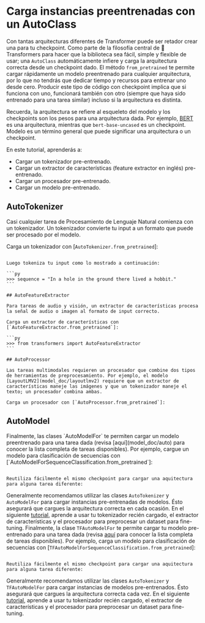 <!--Copyright 2022 The HuggingFace Team. All rights reserved.

Licensed under the Apache License, Version 2.0 (the "License"); you may not use this file except in compliance with
the License. You may obtain a copy of the License at

http://www.apache.org/licenses/LICENSE-2.0

Unless required by applicable law or agreed to in writing, software distributed under the License is distributed on
an "AS IS" BASIS, WITHOUT WARRANTIES OR CONDITIONS OF ANY KIND, either express or implied. See the License for the
specific language governing permissions and limitations under the License.
-->

# Carga instancias preentrenadas con un AutoClass

Con tantas arquitecturas diferentes de Transformer puede ser retador crear una para tu checkpoint. Como parte de la filosofía central de 🤗 Transformers para hacer que la biblioteca sea fácil, simple y flexible de usar; una `AutoClass` automáticamente infiere y carga la arquitectura correcta desde un checkpoint dado. El método `from_pretrained` te permite cargar rápidamente un modelo preentrenado para cualquier arquitectura, por lo que no tendrás que dedicar tiempo y recursos para entrenar uno desde cero. Producir este tipo de código con checkpoint implica que si funciona con uno, funcionará también con otro (siempre que haya sido entrenado para una tarea similar) incluso si la arquitectura es distinta.

<Tip>

Recuerda, la arquitectura se refiere al esqueleto del modelo y los checkpoints son los pesos para una arquitectura dada. Por ejemplo, [BERT](https://huggingface.co/bert-base-uncased) es una arquitectura, mientras que `bert-base-uncased` es un checkpoint. Modelo es un término general que puede significar una arquitectura o un checkpoint.

</Tip>

En este tutorial, aprenderás a:

* Cargar un tokenizador pre-entrenado.
* Cargar un extractor de características (feature extractor en inglés) pre-entrenado.
* Cargar un procesador pre-entrenado.
* Cargar un modelo pre-entrenado.

## AutoTokenizer

Casi cualquier tarea de Procesamiento de Lenguaje Natural comienza con un tokenizador. Un tokenizador convierte tu input a un formato que puede ser procesado por el modelo.

Carga un tokenizador con [`AutoTokenizer.from_pretrained`]:

``````

Luego tokeniza tu input como lo mostrado a continuación:

```py
>>> sequence = "In a hole in the ground there lived a hobbit."
```

## AutoFeatureExtractor

Para tareas de audio y visión, un extractor de características procesa la señal de audio o imagen al formato de input correcto.

Carga un extractor de características con [`AutoFeatureExtractor.from_pretrained`]:

```py
>>> from transformers import AutoFeatureExtractor
```

## AutoProcessor

Las tareas multimodales requieren un procesador que combine dos tipos de herramientas de preprocesamiento. Por ejemplo, el modelo [LayoutLMV2](model_doc/layoutlmv2) requiere que un extractor de características maneje las imágenes y que un tokenizador maneje el texto; un procesador combina ambas.

Carga un procesador con [`AutoProcessor.from_pretrained`]:

``````

## AutoModel

<frameworkcontent>
<pt>
Finalmente, las clases `AutoModelFor` te permiten cargar un modelo preentrenado para una tarea dada (revisa [aquí](model_doc/auto) para conocer la lista completa de tareas disponibles). Por ejemplo, cargue un modelo para clasificación de secuencias con [`AutoModelForSequenceClassification.from_pretrained`]:

``````

Reutiliza fácilmente el mismo checkpoint para cargar una aquitectura para alguna tarea diferente:

``````

Generalmente recomendamos utilizar las clases `AutoTokenizer` y `AutoModelFor` para cargar instancias pre-entrenadas de modelos. Ésto asegurará que cargues la arquitectura correcta en cada ocasión. En el siguiente [tutorial](preprocessing), aprende a usar tu tokenizador recién cargado, el extractor de características y el procesador para preprocesar un dataset para fine-tuning.
</pt>
<tf>
Finalmente, la clase `TFAutoModelFor` te permite cargar tu modelo pre-entrenado para una tarea dada (revisa [aquí](model_doc/auto) para conocer la lista completa de tareas disponibles). Por ejemplo, carga un modelo para clasificación de secuencias con [`TFAutoModelForSequenceClassification.from_pretrained`]:

``````

Reutiliza fácilmente el mismo checkpoint para cargar una aquitectura para alguna tarea diferente:

``````

Generalmente recomendamos utilizar las clases `AutoTokenizer` y `TFAutoModelFor` para cargar instancias de modelos pre-entrenados. Ésto asegurará que cargues la arquitectura correcta cada vez. En el siguiente [tutorial](preprocessing), aprende a usar tu tokenizador recién cargado, el extractor de características y el procesador para preprocesar un dataset para fine-tuning.
</tf>
</frameworkcontent>
